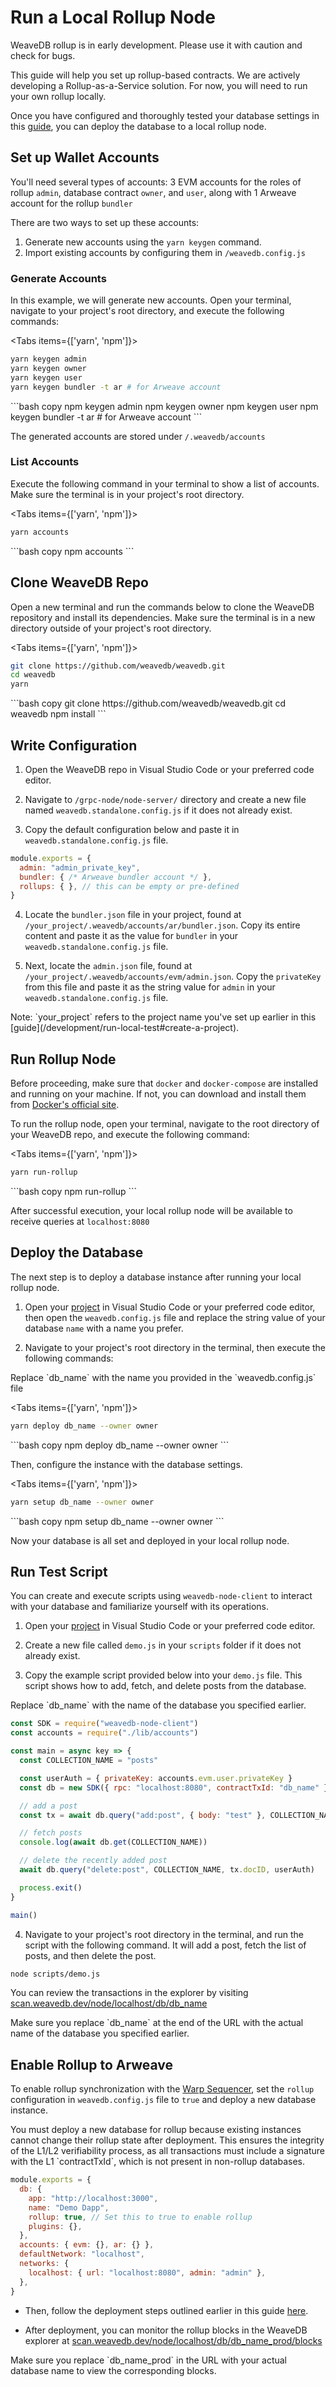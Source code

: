 
# Run a Local Rollup Node

<Callout type="warning" emoji="⚠️">
WeaveDB rollup is in early development. Please use it with caution and check for bugs.
</Callout>

This guide will help you set up rollup-based contracts. We are actively developing a Rollup-as-a-Service solution. For now, you will need to run your own rollup locally.

Once you have configured and thoroughly tested your database settings in this [guide](/development/run-local-test), you can deploy the database to a local rollup node.

## Set up Wallet Accounts

You'll need several types of accounts: 3 EVM accounts for the roles of rollup `admin`, database contract `owner`, and `user`, along with 1 Arweave account for the rollup `bundler`

There are two ways to set up these accounts:

1. Generate new accounts using the `yarn keygen` command.
2. Import existing accounts by configuring them in `/weavedb.config.js`

### Generate Accounts

In this example, we will generate new accounts. Open your terminal, navigate to your project's root directory, and execute the following commands:

<Tabs items={['yarn', 'npm']}>
  <Tab>
  ```bash copy
yarn keygen admin
yarn keygen owner
yarn keygen user
yarn keygen bundler -t ar # for Arweave account
  ```
  </Tab>
  <Tab>
  ```bash copy
npm keygen admin
npm keygen owner
npm keygen user
npm keygen bundler -t ar # for Arweave account
  ```
  </Tab>
</Tabs>

The generated accounts are stored under `/.weavedb/accounts`

### List Accounts

Execute the following command in your terminal to show a list of accounts. Make sure the terminal is in your project's root directory.

<Tabs items={['yarn', 'npm']}>
  <Tab>
  ```bash copy
yarn accounts
  ```
  </Tab>
  <Tab>
  ```bash copy
npm accounts
  ```
  </Tab>
</Tabs>

## Clone WeaveDB Repo

Open a new terminal and run the commands below to clone the WeaveDB repository and install its dependencies. Make sure the terminal is in a new directory outside of your project's root directory.

<Tabs items={['yarn', 'npm']}>
  <Tab>
  ```bash copy
git clone https://github.com/weavedb/weavedb.git
cd weavedb
yarn
  ```
  </Tab>
  <Tab>
  ```bash copy
git clone https://github.com/weavedb/weavedb.git
cd weavedb
npm install
  ```
  </Tab>
</Tabs>

## Write Configuration

1. Open the WeaveDB repo in Visual Studio Code or your preferred code editor.

2. Navigate to `/grpc-node/node-server/` directory and create a new file named `weavedb.standalone.config.js` if it does not already exist.

3. Copy the default configuration below and paste it in `weavedb.standalone.config.js` file.

```js copy filename="/grpc-node/node-server/weavedb.standalone.config.js"
module.exports = {
  admin: "admin_private_key",
  bundler: { /* Arweave bundler account */ },
  rollups: { }, // this can be empty or pre-defined
}
```

4. Locate the `bundler.json` file in your project, found at `/your_project/.weavedb/accounts/ar/bundler.json`. Copy its entire content and paste it as the value for `bundler` in your `weavedb.standalone.config.js` file.

5. Next, locate the `admin.json` file, found at `/your_project/.weavedb/accounts/evm/admin.json`. Copy the `privateKey` from this file and paste it as the string value for `admin` in your `weavedb.standalone.config.js` file.

<Callout type="info" emoji="💡">
Note: `your_project` refers to the project name you've set up earlier in this [guide](/development/run-local-test#create-a-project).
</Callout>

## Run Rollup Node

Before proceeding, make sure that `docker` and `docker-compose` are installed and running on your machine. If not, you can download and install them from [Docker's official site](https://docs.docker.com/get-docker).

To run the rollup node, open your terminal, navigate to the root directory of your WeaveDB repo, and execute the following command:

<Tabs items={['yarn', 'npm']}>
  <Tab>
  ```bash copy
yarn run-rollup
  ```
  </Tab>
  <Tab>
  ```bash copy
npm run-rollup
  ```
  </Tab>
</Tabs>

After successful execution, your local rollup node will be available to receive queries at `localhost:8080`

## Deploy the Database

The next step is to deploy a database instance after running your local rollup node.

1. Open your [project](/development/run-local-test#create-a-project) in Visual Studio Code or your preferred code editor, then open the `weavedb.config.js` file and replace the string value of your database `name` with a name you prefer.

2. Navigate to your project's root directory in the terminal, then execute the following commands:

<Callout type="info" emoji="💡">
Replace `db_name` with the name you provided in the `weavedb.config.js` file
</Callout>


<Tabs items={['yarn', 'npm']}>
  <Tab>
  ```bash copy
yarn deploy db_name --owner owner
  ```
  </Tab>
  <Tab>
  ```bash copy
npm deploy db_name --owner owner
  ```
  </Tab>
</Tabs>

Then, configure the instance with the database settings.

<Tabs items={['yarn', 'npm']}>
  <Tab>
  ```bash copy
yarn setup db_name --owner owner
  ```
  </Tab>
  <Tab>
  ```bash copy
npm setup db_name --owner owner
  ```
  </Tab>
</Tabs>

Now your database is all set and deployed in your local rollup node.

## Run Test Script

You can create and execute scripts using `weavedb-node-client` to interact with your database and familiarize yourself with its operations.

1. Open your [project](/development/run-local-test#create-a-project) in Visual Studio Code or your preferred code editor.

2. Create a new file called `demo.js` in your `scripts` folder if it does not already exist.

3. Copy the example script provided below into your `demo.js` file. This script shows how to add, fetch, and delete posts from the database.

<Callout type="info" emoji="💡">
Replace `db_name` with the name of the database you specified earlier.
</Callout>

```js copy filename="/scripts/demo.js"
const SDK = require("weavedb-node-client")
const accounts = require("./lib/accounts")

const main = async key => {
  const COLLECTION_NAME = "posts"

  const userAuth = { privateKey: accounts.evm.user.privateKey }
  const db = new SDK({ rpc: "localhost:8080", contractTxId: "db_name" })

  // add a post
  const tx = await db.query("add:post", { body: "test" }, COLLECTION_NAME, userAuth)

  // fetch posts
  console.log(await db.get(COLLECTION_NAME))

  // delete the recently added post
  await db.query("delete:post", COLLECTION_NAME, tx.docID, userAuth)

  process.exit()
}

main()
```

4. Navigate to your project's root directory in the terminal, and run the script with the following command. It will add a post, fetch the list of posts, and then delete the post.

```bash copy
node scripts/demo.js
```

You can review the transactions in the explorer by visiting [scan.weavedb.dev/node/localhost/db/db_name](http://scan.weavedb.dev/node/localhost/db/db_name)

<Callout type="info" emoji="💡">
Make sure you replace `db_name` at the end of the URL with the actual name of the database you specified earlier.
</Callout>

## Enable Rollup to Arweave

To enable rollup synchronization with the [Warp Sequencer](https://academy.warp.cc/docs/sdk/advanced/bundled-interaction), set the `rollup` configuration in `weavedb.config.js` file to `true` and deploy a new database instance.

<Callout type="warning" emoji="⚠️">
You must deploy a new database for rollup because existing instances cannot change their rollup state after deployment.
This ensures the integrity of the L1/L2 verifiability process, as all transactions must include a signature with the L1 `contractTxId`, which is not present in non-rollup databases.
</Callout>

```js copy filename="/weavedb.config.js"
module.exports = {
  db: {
    app: "http://localhost:3000",
    name: "Demo Dapp",
    rollup: true, // Set this to true to enable rollup
	plugins: {},
  },
  accounts: { evm: {}, ar: {} },
  defaultNetwork: "localhost",
  networks: {
    localhost: { url: "localhost:8080", admin: "admin" },
  },
}
```
- Then, follow the deployment steps outlined earlier in this guide [here](/development/run-rollup-node#deploy-the-database).

- After deployment, you can monitor the rollup blocks in the WeaveDB explorer at [scan.weavedb.dev/node/localhost/db/db_name_prod/blocks](https://scan.weavedb.dev/node/localhost/db/db_name_prod/blocks)

<Callout type="info" emoji="💡">
Make sure you replace `db_name_prod` in the URL with your actual database name to view the corresponding blocks.
</Callout>